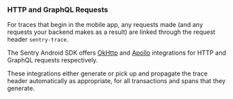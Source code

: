 ### HTTP and GraphQL Requests

For traces that begin in the mobile app, any requests made (and any requests your backend makes as a result) are linked through the request header `sentry-trace`.

The Sentry Android SDK offers [OkHttp](/platforms/android/configuration/integrations/okhttp/) and [Apollo](/platforms/android/configuration/integrations/apollo/) integrations for HTTP and GraphQL requests respectively.

These integrations either generate or pick up and propagate the trace header automatically as appropriate, for all transactions and spans that they generate.
